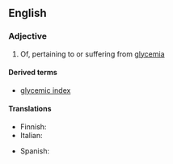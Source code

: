 ==English==

===Adjective===
{{en-adj}}

# Of, pertaining to or suffering from [[glycemia]]

====Derived terms====
* [[glycemic index]]

====Translations====
{{trans-top|glycemic}}
* Finnish: {{t|fi|glykeeminen}}
* Italian: {{t-|it|glicemico}}
{{trans-mid}}
* Spanish: {{t-|es|glucémico}}
{{trans-bottom}}